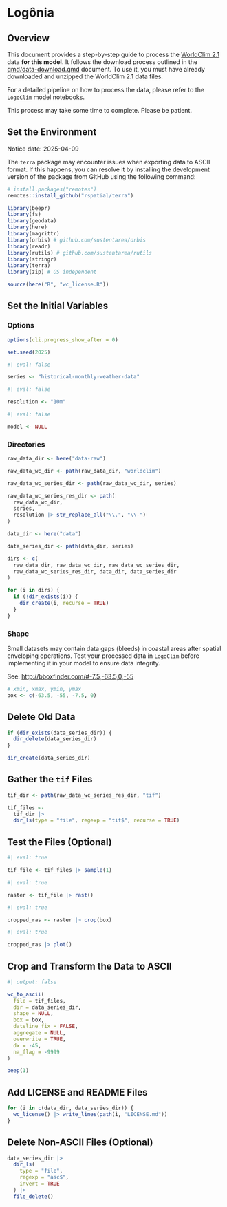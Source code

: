 # Logônia

## Overview

This document provides a step-by-step guide to process the [WorldClim 2.1](https://worldclim.org/) data **for this model**. It follows the download process outlined in the [qmd/data-download.qmd](data-download.qmd) document. To use it, you must have already downloaded and unzipped the WorldClim 2.1 data files.

For a detailed pipeline on how to process the data, please refer to the [`LogoClim`](https://github.com/sustentarea/logoclim) model notebooks.

::: {.callout-important}
This process may take some time to complete. Please be patient.
:::

## Set the Environment

::: {.callout-important}
Notice date: 2025-04-09

The `terra` package may encounter issues when exporting data to ASCII format. If this happens, you can resolve it by installing the development version of the package from GitHub using the following command:

```r
# install.packages("remotes")
remotes::install_github("rspatial/terra")
```
:::

```r
library(beepr)
library(fs)
library(geodata)
library(here)
library(magrittr)
library(orbis) # github.com/sustentarea/orbis
library(readr)
library(rutils) # github.com/sustentarea/rutils
library(stringr)
library(terra)
library(zip) # OS independent
```

```r
source(here("R", "wc_license.R"))
```

## Set the Initial Variables

### Options

```r
options(cli.progress_show_after = 0)
```

```r
set.seed(2025)
```

```r
#| eval: false

series <- "historical-monthly-weather-data"
```

```r
#| eval: false

resolution <- "10m"
```

```r
#| eval: false

model <- NULL
```

### Directories

```r
raw_data_dir <- here("data-raw")
```

```r
raw_data_wc_dir <- path(raw_data_dir, "worldclim")
```

```r
raw_data_wc_series_dir <- path(raw_data_wc_dir, series)
```

```r
raw_data_wc_series_res_dir <- path(
  raw_data_wc_dir,
  series,
  resolution |> str_replace_all("\\.", "\\-")
)
```

```r
data_dir <- here("data")
```

```r
data_series_dir <- path(data_dir, series)
```

```r
dirs <- c(
  raw_data_dir, raw_data_wc_dir, raw_data_wc_series_dir,
  raw_data_wc_series_res_dir, data_dir, data_series_dir
)

for (i in dirs) {
  if (!dir_exists(i)) {
    dir_create(i, recurse = TRUE)
  }
}
```

### Shape

::: {.callout-important}
Small datasets may contain data gaps (bleeds) in coastal areas after spatial enveloping operations. Test your processed data in `LogoClim` before implementing it in your model to ensure data integrity.
:::

See: <http://bboxfinder.com/#-7.5,-63.5,0,-55>

```r
# xmin, xmax, ymin, ymax
box <- c(-63.5, -55, -7.5, 0)
```

## Delete Old Data

```r
if (dir_exists(data_series_dir)) {
  dir_delete(data_series_dir)
}

dir_create(data_series_dir)
```

## Gather the `tif` Files

```r
tif_dir <- path(raw_data_wc_series_res_dir, "tif")
```

```r
tif_files <-
  tif_dir |>
  dir_ls(type = "file", regexp = "tif$", recurse = TRUE)
```

## Test the Files (Optional)

```r
#| eval: true

tif_file <- tif_files |> sample(1)
```

```r
#| eval: true

raster <- tif_file |> rast()
```

```r
#| eval: true

cropped_ras <- raster |> crop(box)
```

```r
#| eval: true

cropped_ras |> plot()
```

## Crop and Transform the Data to ASCII

```r
#| output: false

wc_to_ascii(
  file = tif_files,
  dir = data_series_dir,
  shape = NULL,
  box = box,
  dateline_fix = FALSE,
  aggregate = NULL,
  overwrite = TRUE,
  dx = -45,
  na_flag = -9999
)

beep(1)
```

## Add LICENSE and README Files

```r
for (i in c(data_dir, data_series_dir)) {
  wc_license() |> write_lines(path(i, "LICENSE.md"))
}
```

## Delete Non-ASCII Files (Optional)

```r
data_series_dir |>
  dir_ls(
    type = "file",
    regexp = "asc$",
    invert = TRUE
  ) |>
  file_delete()
```
